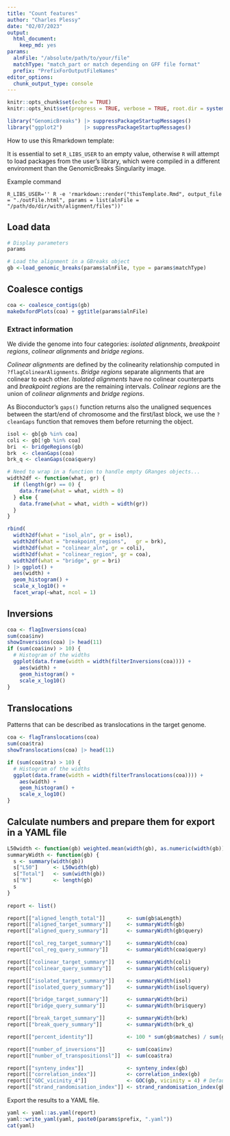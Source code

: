 ```yaml
---
title: "Count features"
author: "Charles Plessy"
date: "02/07/2023"
output: 
  html_document: 
    keep_md: yes
params:
  alnFile: "/absolute/path/to/your/file"
  matchType: "match_part or match depending on GFF file format"
  prefix: "PrefixForOutputFileNames"
editor_options: 
  chunk_output_type: console
---
```


```r
knitr::opts_chunk$set(echo = TRUE)
knitr::opts_knit$set(progress = TRUE, verbose = TRUE, root.dir = system2("pwd", stdout = TRUE))
```

```r
library("GenomicBreaks") |> suppressPackageStartupMessages()
library("ggplot2")       |> suppressPackageStartupMessages()
```

How to use this Rmarkdown template:

It is essential to set `R_LIBS_USER` to an empty value, otherwise `R` will
attempt to load packages from the user's library, which were compiled in a
different environment than the GenomicBreaks Singularity image.

Example command

```
R_LIBS_USER='' R -e 'rmarkdown::render("thisTemplate.Rmd", output_file = "./outFile.html", params = list(alnFile = "/path/do/dir/with/alignment/files"))'
```

Load data
---------

```r
# Display parameters
params

# Load the alignment in a GBreaks object
gb <-load_genomic_breaks(params$alnFile, type = params$matchType)
```

Coalesce contigs
----------------

```r
coa <- coalesce_contigs(gb)
makeOxfordPlots(coa) + ggtitle(params$alnFile)
```

### Extract information

We divide the genome into four categories: _isolated alignments_, _breakpoint
regions_, _colinear alignments_ and _bridge regions_.

_Colinear alignments_ are defined by the colinearity relationship computed
in `?flagColinearAlignments`.  _Bridge regions_ separate alignments that are
colinear to each other.  _Isolated alignments_ have no colinear counterparts
and _breakpoint regions_ are the remaining intervals.  _Colinear regions_ are
the union of _colinear alignments_ and _bridge regions_.

As Bioconductor's `gaps()` function returns also the unaligned sequences between
the start/end of chromosome and the first/last block, we use the `?cleanGaps`
function that removes them before returning the object.
   
```r
isol <- gb[gb %in% coa]
coli <- gb[!gb %in% coa]
bri  <- bridgeRegions(gb)
brk  <- cleanGaps(coa)
brk_q <- cleanGaps(coa$query)
```

```r
# Need to wrap in a function to handle empty GRanges objects...
width2df <- function(what, gr) {
  if (length(gr) == 0) {
    data.frame(what = what, width = 0)
  } else { 
    data.frame(what = what, width = width(gr))
  }
}

rbind(
  width2df(what = "isol_aln", gr = isol),
  width2df(what = "breakpoint_regions",   gr = brk),
  width2df(what = "colinear_aln", gr = coli),
  width2df(what = "colinear_region", gr = coa),
  width2df(what = "bridge", gr = bri)
) |> ggplot() +
  aes(width) +
  geom_histogram() +
  scale_x_log10() +
  facet_wrap(~what, ncol = 1)
```

Inversions
----------

```r
coa <- flagInversions(coa)
sum(coa$inv)
showInversions(coa) |> head(11)
if (sum(coa$inv) > 10) {
  # Histogram of the widths
  ggplot(data.frame(width = width(filterInversions(coa)))) +
    aes(width) +
    geom_histogram() +
    scale_x_log10()
}
```

Translocations
--------------

Patterns that can be described as translocations in the target genome.

```r
coa <- flagTranslocations(coa)
sum(coa$tra)
showTranslocations(coa) |> head(11)

if (sum(coa$tra) > 10) {
  # Histogram of the widths
  ggplot(data.frame(width = width(filterTranslocations(coa)))) +
    aes(width) +
    geom_histogram() +
    scale_x_log10()
}
```


Calculate numbers and prepare them for export in a YAML file
------------------------------------------------------------

```r

L50width <- function(gb) weighted.mean(width(gb), as.numeric(width(gb))) # as.num to avoid integer overflow
summaryWidth <- function(gb) {
  s <- summary(width(gb))
  s["L50"]     <- L50width(gb)
  s["Total"]   <- sum(width(gb))
  s["N"]       <- length(gb)
  s
}
  
report <- list()

report[["aligned_length_total"]]       <- sum(gb$aLength)
report[["aligned_target_summary"]]     <- summaryWidth(gb)
report[["aligned_query_summary"]]      <- summaryWidth(gb$query)

report[["col_reg_target_summary"]]     <- summaryWidth(coa)
report[["col_reg_query_summary"]]      <- summaryWidth(coa$query)

report[["colinear_target_summary"]]    <- summaryWidth(coli)
report[["colinear_query_summary"]]     <- summaryWidth(coli$query)

report[["isolated_target_summary"]]    <- summaryWidth(isol)
report[["isolated_query_summary"]]     <- summaryWidth(isol$query)

report[["bridge_target_summary"]]      <- summaryWidth(bri)
report[["bridge_query_summary"]]       <- summaryWidth(bri$query)

report[["break_target_summary"]]       <- summaryWidth(brk)
report[["break_query_summary"]]        <- summaryWidth(brk_q)

report[["percent_identity"]]           <- 100 * sum(gb$matches) / sum(gb$aLength)

report[["number_of_inversions"]]       <- sum(coa$inv)
report[["number_of_transpositionsl"]]  <- sum(coa$tra)

report[["synteny_index"]]              <- synteny_index(gb)
report[["correlation_index"]]          <- correlation_index(gb)
report[["GOC_vicinity_4"]]             <- GOC(gb, vicinity = 4) # Default as of today
report[["strand_randomisation_index"]] <- strand_randomisation_index(gb)
```

Export the results to a YAML file.

```r
yaml <- yaml::as.yaml(report)
yaml::write_yaml(yaml, paste0(params$prefix, ".yaml"))
cat(yaml)
```
